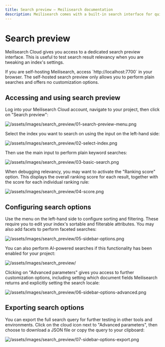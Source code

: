 ```yaml
---
title: Search preview — Meilisearch documentation
description: Meilisearch comes with a built-in search interface for quick testing during development.
---
```


# Search preview

Meilisearch Cloud gives you access to a dedicated search preview interface. This is useful to test search result relevancy when you are tweaking an index's settings.

<Capsule intent="note" title="Search preview in self-hosted instances">
If you are self-hosting Meilisearch, access `http://localhost:7700` in your browser. The self-hosted search preview only allows you to perform plain searches and offers no customization options.
</Capsule>

## Accessing and using search preview

Log into your Meilisearch Cloud account, navigate to your project, then click on "Search preview":

![/assets/images/search_preview/01-search-preview-menu.png](img)

Select the index you want to search on using the input on the left-hand side:

![/assets/images/search_preview/02-select-index.png](img)

Then use the main input to perform plain keyword searches:

![/assets/images/search_preview/03-basic-search.png](img)

When debugging relevancy, you may want to activate the "Ranking score" option. This displays the overall ranking score for each result, together with the score for each individual ranking rule:

![/assets/images/search_preview/04-score.png](img)

## Configuring search options

Use the menu on the left-hand side to configure sorting and filtering. These require you to edit your index's sortable and filterable attributes. You may also add facets to perform faceted searches:

![/assets/images/search_preview/05-sidebar-options.png](img)

You can also perform AI-powered searches if this functionality has been enabled for your project:

![/assets/images/search_preview/](img)

Clicking on "Advanced parameters" gives you access to further customization options, including setting which document fields Meilisearch returns and explicitly setting the search locale:

![/assets/images/search_preview/06-sidebar-options-advanced.png](img)

## Exporting search options

You can export the full search query for further testing in other tools and environments. Click on the cloud icon next to "Advanced parameters", then choose to download a JSON file or copy the query to your clipboard:

![/assets/images/search_preview/07-sidebar-options-export.png](img)
